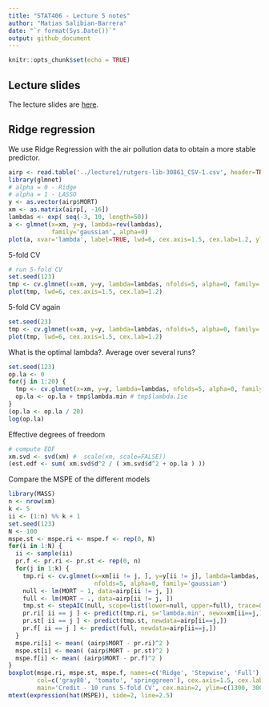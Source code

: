```yaml
---
title: "STAT406 - Lecture 5 notes"
author: "Matias Salibian-Barrera"
date: "`r format(Sys.Date())`"
output: github_document
---
```


```r
knitr::opts_chunk$set(echo = TRUE)
```

## Lecture slides

The lecture slides are [here](STAT406-17-lecture-5-preliminary.pdf).

## Ridge regression 

We use Ridge Regression with the air pollution data to obtain a 
more stable predictor. 
```r
airp <- read.table('../lecture1/rutgers-lib-30861_CSV-1.csv', header=TRUE, sep=',')
library(glmnet)
# alpha = 0 - Ridge
# alpha = 1 - LASSO
y <- as.vector(airp$MORT)
xm <- as.matrix(airp[, -16])
lambdas <- exp( seq(-3, 10, length=50))
a <- glmnet(x=xm, y=y, lambda=rev(lambdas),
            family='gaussian', alpha=0)
plot(a, xvar='lambda', label=TRUE, lwd=6, cex.axis=1.5, cex.lab=1.2, ylim=c(-20, 20))
```

5-fold CV

```r
# run 5-fold CV
set.seed(123)
tmp <- cv.glmnet(x=xm, y=y, lambda=lambdas, nfolds=5, alpha=0, family='gaussian')
plot(tmp, lwd=6, cex.axis=1.5, cex.lab=1.2)
```

5-fold CV again

```r
set.seed(23)
tmp <- cv.glmnet(x=xm, y=y, lambda=lambdas, nfolds=5, alpha=0, family='gaussian')
plot(tmp, lwd=6, cex.axis=1.5, cex.lab=1.2)
```



What is the optimal lambda?. Average over several runs?
```r
set.seed(123)
op.la <- 0
for(j in 1:20) {
  tmp <- cv.glmnet(x=xm, y=y, lambda=lambdas, nfolds=5, alpha=0, family='gaussian')
  op.la <- op.la + tmp$lambda.min # tmp$lambda.1se
}
(op.la <- op.la / 20)
log(op.la)
```

Effective degrees of freedom

```r
# compute EDF
xm.svd <- svd(xm) #  scale(xm, scale=FALSE))
(est.edf <- sum( xm.svd$d^2 / ( xm.svd$d^2 + op.la ) ))
```



Compare the MSPE of the different models

```r
library(MASS)
n <- nrow(xm)
k <- 5
ii <- (1:n) %% k + 1
set.seed(123)
N <- 100
mspe.st <- mspe.ri <- mspe.f <- rep(0, N)
for(i in 1:N) {
  ii <- sample(ii)
  pr.f <- pr.ri <- pr.st <- rep(0, n)
  for(j in 1:k) {
    tmp.ri <- cv.glmnet(x=xm[ii != j, ], y=y[ii != j], lambda=lambdas,
                        nfolds=5, alpha=0, family='gaussian')
    null <- lm(MORT ~ 1, data=airp[ii != j, ])
    full <- lm(MORT ~ ., data=airp[ii != j, ])
    tmp.st <- stepAIC(null, scope=list(lower=null, upper=full), trace=0)
    pr.ri[ ii == j ] <- predict(tmp.ri, s='lambda.min', newx=xm[ii==j,])
    pr.st[ ii == j ] <- predict(tmp.st, newdata=airp[ii==j,])
    pr.f[ ii == j ] <- predict(full, newdata=airp[ii==j,])
  }
  mspe.ri[i] <- mean( (airp$MORT - pr.ri)^2 )
  mspe.st[i] <- mean( (airp$MORT - pr.st)^2 )
  mspe.f[i] <- mean( (airp$MORT - pr.f)^2 )
}
boxplot(mspe.ri, mspe.st, mspe.f, names=c('Ridge', 'Stepwise', 'Full'), 
        col=c('gray80', 'tomato', 'springgreen'), cex.axis=1.5, cex.lab=1.5, 
        main='Credit - 10 runs 5-fold CV', cex.main=2, ylim=c(1300, 3000))
mtext(expression(hat(MSPE)), side=2, line=2.5)
```

